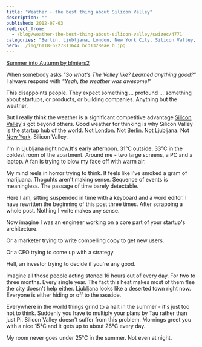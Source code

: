 ```yaml
---
title: "Weather - the best thing about Silicon Valley"
description: ""
published: 2012-07-03
redirect_from:
  - /blog/weather-the-best-thing-about-silicon-valley/swizec/4771
categories: "Berlin, Ljubljana, London, New York City, Silicon Valley, Startup company, Uncategorized, Valley"
hero: ./img/6118-6227811644_bcd1328eae_b.jpg
---
```


[Summer into Autumn by blmiers2](http://www.flickr.com/photos/blmiers2/6227811644/)

When somebody asks _"So what's The Valley like? Learned anything good?"_ I always respond with _"Yeah, the weather was awesome!"_

This disappoints people. They expect something ... profound ... something about startups, or products, or building companies. Anything but the weather.

But I really think the weather is a significant competitive advantage [Silicon Valley](<http://maps.google.com/maps?ll=37.37,-122.04&spn=1.0,1.0&q=37.37,-122.04 (Silicon%20Valley)&t=h> "Silicon Valley")'s got beyond others. Good weather for thinking is why Silicon Valley is the startup hub of the world. Not [London](<http://maps.google.com/maps?ll=51.5072222222,-0.1275&spn=0.1,0.1&q=51.5072222222,-0.1275 (London)&t=h> "London"). Not [Berlin](<http://maps.google.com/maps?ll=52.5005555556,13.3988888889&spn=0.01,0.01&q=52.5005555556,13.3988888889 (Berlin)&t=h> "Berlin"). Not [Ljubljana](<http://maps.google.com/maps?ll=46.0555555556,14.5083333333&spn=0.1,0.1&q=46.0555555556,14.5083333333 (Ljubljana)&t=h> "Ljubljana"). Not [New York](<http://maps.google.com/maps?ll=40.7166666667,-74.0&spn=0.1,0.1&q=40.7166666667,-74.0 (New%20York%20City)&t=h> "New York City"). Silicon Valley.

I'm in Ljubljana right now.It's early afternoon. 31°C outside. 33°C in the coldest room of the apartment. Around me - two large screens, a PC and a laptop. A fan is trying to blow my face off with warm air.

My mind reels in horror trying to think. It feels like I've smoked a gram of marijuana. Thoguhts aren't making sense. Sequence of events is meaningless. The passage of time barely detectable.

Here I am, sitting suspended in time with a keyboard and a word editor. I have rewritten the beginning of this post three times. After scrapping a whole post. Nothing I write makes any sense.

Now imagine I was an engineer working on a core part of your startup's architecture.

Or a marketer trying to write compelling copy to get new users.

Or a CEO trying to come up with a strategy.

Hell, an investor trying to decide if you're any good.

Imagine all those people acting stoned 16 hours out of every day. For two to three months. Every single year. The fact this heat makes most of them flee the city doesn't help either. Ljubljana looks like a deserted town right now. Everyone is either hiding or off to the seaside.

Everywhere in the world things grind to a halt in the summer - it's just too hot to think. Suddenly you have to multiply your plans by Tau rather than just Pi. Silicon Valley doesn't suffer from this problem. Mornings greet you with a nice 15°C and it gets up to about 26°C every day.

My room never goes under 25°C in the summer. Not even at night.
